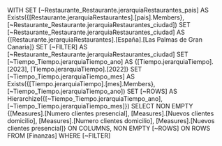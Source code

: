 WITH
SET [~Restaurante_Restaurante.jerarquiaRestaurantes_pais] AS
    Exists({[Restaurante.jerarquiaRestaurantes].[pais].Members}, [~Restaurante_Restaurante.jerarquiaRestaurantes_ciudad])
SET [~Restaurante_Restaurante.jerarquiaRestaurantes_ciudad] AS
    {[Restaurante.jerarquiaRestaurantes].[España].[Las Palmas de Gran Canaria]}
SET [~FILTER] AS
    [~Restaurante_Restaurante.jerarquiaRestaurantes_ciudad]
SET [~Tiempo_Tiempo.jerarquiaTiempo_ano] AS
    {[Tiempo.jerarquiaTiempo].[2023], [Tiempo.jerarquiaTiempo].[2022]}
SET [~Tiempo_Tiempo.jerarquiaTiempo_mes] AS
    Exists({[Tiempo.jerarquiaTiempo].[mes].Members}, [~Tiempo_Tiempo.jerarquiaTiempo_ano])
SET [~ROWS] AS
    Hierarchize({[~Tiempo_Tiempo.jerarquiaTiempo_ano], [~Tiempo_Tiempo.jerarquiaTiempo_mes]})
SELECT
NON EMPTY {[Measures].[Numero clientes presencial], [Measures].[Nuevos clientes domicilio], [Measures].[Numero clientes domicilio], [Measures].[Nuevos clientes presencial]} ON COLUMNS,
NON EMPTY [~ROWS] ON ROWS
FROM [Finanzas]
WHERE [~FILTER]